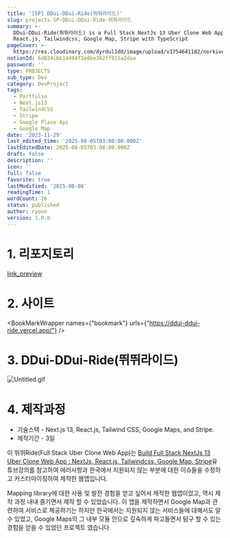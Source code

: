 ```yaml
---
title: '[SP] DDui-DDui-Ride(뛰뛰라이드)'
slug: projects-SP-DDui-DDui-Ride-뛰뛰라이드
summary: >-
  DDui-DDui-Ride(뛰뛰라이드) is a Full Stack NextJs 13 Uber Clone Web App w/ NextJs,
  React.js, Tailwindcss, Google Map, Stripe with TypeScript
pageCover: >-
  https://res.cloudinary.com/dyrdul1dd/image/upload/v1754641182/norkive-notion-images/1754641181428-E1_84_89_E1_85_B3_E1_84_8F_E1_85_B3_E1_84_85_E1_85_B5_E1_86_AB_E1_84_89_E1_85_A3_E1_86_BA_2023-12-04_E1_84_8B_E1_85_A9_E1_84_92_E1_85_AE_1.15.41.png
notionId: 6d024cbb14494f2e8be392ff915a2daa
password: ''
type: PROJECTS
sub_type: Dev
category: DevProject
tags:
  - Portfolio
  - Next.js13
  - TailwindCSS
  - Stripe
  - Google Place Api
  - Google Map
date: '2023-11-29'
last_edited_time: '2025-08-05T03:08:00.000Z'
lastEditedDate: 2025-08-05T03:08:00.000Z
draft: false
description: ''
icon: ''
full: false
favorite: true
lastModified: '2025-08-08'
readingTime: 1
wordCount: 26
status: published
author: ryoon
version: 1.0.0
---
```


# 1. 리포지토리


[link_preview](https://github.com/ryoon-with-wisdomtrees/DDui-DDui-Ride)


# 2. 사이트


<BookMarkWrapper names={"bookmark"} urls={"https://ddui-ddui-ride.vercel.app/"} />


# 3. DDui-DDui-Ride(뛰뛰라이드)


![Untitled.gif](https://prod-files-secure.s3.us-west-2.amazonaws.com/056ff9f5-a9ef-486f-8acb-9eef51d06a2d/d43dcd16-d203-4ef2-9a02-2b48d729d26e/Untitled.gif?X-Amz-Algorithm=AWS4-HMAC-SHA256&X-Amz-Content-Sha256=UNSIGNED-PAYLOAD&X-Amz-Credential=ASIAZI2LB466WGADD4SP%2F20250808%2Fus-west-2%2Fs3%2Faws4_request&X-Amz-Date=20250808T081936Z&X-Amz-Expires=3600&X-Amz-Security-Token=IQoJb3JpZ2luX2VjEGgaCXVzLXdlc3QtMiJHMEUCIC8HQH60KNQdlNYzCutXhr9GrS5tvWdyH9sQ4Tr9fvXwAiEA3YoOOHWILkg0%2BJqOMEBknLVfHl%2FpS1Q6QiUt3ugOYiwqiAQIof%2F%2F%2F%2F%2F%2F%2F%2F%2F%2FARAAGgw2Mzc0MjMxODM4MDUiDL%2FxDvRhBogJ3yD5hSrcA0Fw%2B%2FN%2FX2X1yW5gAXkTGJUMKq%2BqKOHMQD39j8MBVYfO1tTiABt6CfMMRMwgc%2F8XLeJtaPEBGjDnbLQ38GAxk4EedD0MmqLzj5%2BW5dtkYu80qsb85hzr4A2kpBJvZpLL8pxJuKjkNSOdSg1TPOyQWcpjQErFsns6zKLo905mLEv7tB9aLKTxCKXx%2FbMABdngUVyGuCWeIJVQqoHtNZrfxOajwpZaaQMM%2FjEjUOh%2BStbot8fYzlMs9WHvy3d%2BX0WEL7hy5sQ6PvGcW2kBdFZGC2Lg772bZpoPKpfaoqJHkZhuHGXgzgJyX1qNAb8buvLRby9WH%2BS2gEfXUODlbUqsCDCBqSxJZhMqJyk4goxiWbXWrc8sFM4kRt7rgViAkbsaPzeCzk%2FWhEmQvwjYmaDgSSSo9QEpjdrOAnj7FuM%2FtOxlZiGatlH2ehmRACzhZZKnenWWlAdCffyGM5ZdVhGGzZ12vRnLvUcVXnZNvpoh%2BxxXHnKXk%2BYpSMNdYcHaGIONqyKxMpTOu0YU5P2j9ejP0yg1W9kZB6cuA2PdyGjo67L3VWXoxp1jweY1%2B3ZtQuLmctODMrMl%2FigQCFkKjEzgrFan%2F3alBTi4vwNIpopZYf3Y0W5swoNPwq1r1Hj9MNbT1sQGOqUBPaOy9QKyKdDkkds4%2BMcq4XnLKO2mL7BeqNUPMIqVaA5Xro4b8W0lcg0jnh8iPWHuf0pbzrIUnHgaLJSwHGa%2Bi1SoUMhu1MjPizdufyXXHPs49n3kL3s6QsWhjY%2FOTCb21L%2FS3MCYoMpfiNEou2Tt8P%2BQl%2BIeLvyiUk0lQeBxaxVUITtrS3veFEAN6Iln8HSeaFeNJoqfBvwBsAe3vTGO%2BWPiANC8&X-Amz-Signature=95ea6793b48b14bd8d0b2150ef024f97c26ac0f213cd3b297b2463adf2fa947e&X-Amz-SignedHeaders=host&x-amz-checksum-mode=ENABLED&x-id=GetObject)


# 4. 제작과정

- 기술스택 - Next.js 13, React.js, Tailwind CSS, Google Maps, and Stripe.
- 제작기간 - 3일

이 뛰뛰Ride(Full Stack Uber Clone Web App)는 [Build Full Stack NextJs 13 Uber Clone Web App : NextJs, React.js, Tailwindcss, Google Map, Stripe](https://www.youtube.com/watch?v=pwsjvnADNGk&t=6594s)유튜브강의를 참고하여 에러사항과 한국에서 지원되지 않는 부분에 대한 이슈들을 수정하고 커스터마이징하여 제작한 웹앱입니다.


Mapping library에 대한 사용 및 발전 경험을 얻고 싶어서 제작한 웹앱이었고, 역시 제작 과정 내내 즐기면서 제작 할 수 있었습니다. 이 앱을 제작하면서 Google Map과 관련하여 서비스로 제공하기는 하지만 한국에서는 지원되지 않는 서비스들에 대해서도 알 수 있었고, Google Maps의 그 내부 모듈 안으로 깊숙하게 파고들면서 탐구 할 수 있는 경험을 얻을 수 있었던 프로젝트 였습니다

